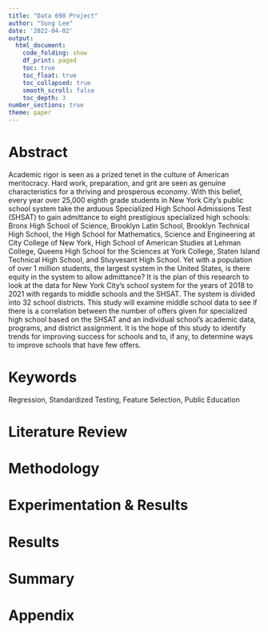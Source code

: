 ```yaml
---
title: "Data 698 Project"
author: "Sung Lee"
date: '2022-04-02'
output: 
  html_document:
    code_folding: show
    df_print: paged
    toc: true
    toc_float: true
    toc_collapsed: true
    smooth_scroll: false
    toc_depth: 3
number_sections: true
theme: paper
---  
```


# Abstract  
Academic rigor is seen as a prized tenet in the culture of American meritocracy. Hard work, preparation, and grit are seen as genuine characteristics for a thriving and prosperous economy. With this belief, every year over 25,000 eighth grade students in New York City's public school system take the arduous Specialized High School Admissions Test (SHSAT) to gain admittance to eight prestigious specialized high schools: Bronx High School of Science, Brooklyn Latin School, Brooklyn Technical High School, the High School for Mathematics, Science and Engineering at City College of New York, High School of American Studies at Lehman College, Queens High School for the Sciences at York College, Staten Island Technical High School, and Stuyvesant High School. Yet with a population of over 1 million students, the largest system in the United States, is there equity in the system to allow admittance? It is the plan of this research to look at the data for New York City's school system for the years of 2018 to 2021 with regards to middle schools and the SHSAT. The system is divided into 32 school districts. This study will examine middle school data to see if there is a correlation between the number of offers given for specialized high school based on the SHSAT and an individual school's academic data, programs, and district assignment. It is the hope of this study to identify trends for improving success for schools and to, if any, to determine ways to improve schools that have few offers.


# Keywords  
Regression, Standardized Testing, Feature Selection, Public Education


# Literature Review  


# Methodology  


# Experimentation & Results  


# Results  


# Summary  


# Appendix





